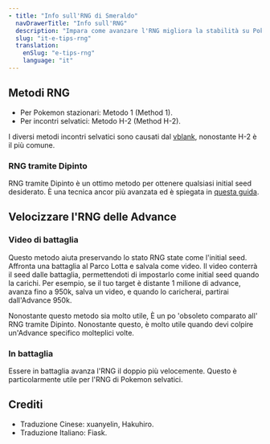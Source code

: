 ```yaml
---
- title: "Info sull'RNG di Smeraldo"
  navDrawerTitle: "Info sull'RNG"
  description: "Impara come avanzare l'RNG migliora la stabilità su Pokemon Smeraldo per risultati consistenti."
  slug: "it-e-tips-rng"
  translation:
    enSlug: "e-tips-rng"
    language: "it"
---
```


## Metodi RNG

- Per Pokemon stazionari: Metodo 1 (Method 1).
- Per incontri selvatici: Metodo H-2 (Method H-2).

I diversi metodi incontri selvatici sono causati dal [vblank](/gba-vblank), nonostante H-2 è il più comune.

### RNG tramite Dipinto

RNG tramite Dipinto è un ottimo metodo per ottenere qualsiasi initial seed desiderato. È una tecnica ancor più avanzata ed è spiegata in [questa guida](/emerald-painting-rng).

## Velocizzare l'RNG delle Advance

### Video di battaglia

Questo metodo aiuta preservando lo stato RNG state come l'initial seed. Affronta una battaglia al Parco Lotta e salvala come video. Il video conterrà il seed dalle battaglia, permettendoti di impostarlo come initial seed quando la carichi. Per esempio, se il tuo target è distante 1 milione di advance, avanza fino a 950k, salva un video, e quando lo caricherai, partirai dall'Advance 950k.

Nonostante questo metodo sia molto utile, È un po 'obsoleto comparato all' RNG tramite Dipinto. Nonostante questo, è molto utile quando devi colpire un'Advance specifico molteplici volte.

### In battaglia

Essere in battaglia avanza l'RNG il doppio più velocemente. Questo è particolarmente utile per l'RNG di Pokemon selvatici.

## Crediti

- Traduzione Cinese: xuanyelin, Hakuhiro.
- Traduzione Italiano: Fiask.
